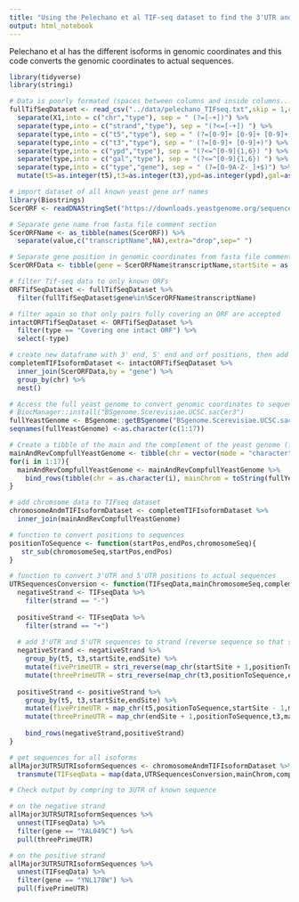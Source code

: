 ```yaml
---
title: "Using the Pelechano et al TIF-seq dataset to find the 3'UTR and 5'UTR isoforms for all genes in the yeast genome"
output: html_notebook
---
```



Pelechano et al has the different isoforms in genomic coordinates and this code converts the genomic coordinates to actual sequences.
```r
library(tidyverse)
library(stringi)

# Data is poorly formated (spaces between columns and inside columns...) so have to crudely import it then separate
fullTifSeqDataset <- read_csv("../data/pelechano_TIFseq.txt",skip = 1,col_names = FALSE) %>% 
  separate(X1,into = c("chr","type"), sep = " (?=[-+])") %>% 
  separate(type,into = c("strand","type"), sep = "(?<=[-+]) ") %>%
  separate(type,into = c("t5","type"), sep = " (?=[0-9]+ [0-9]+ [0-9]+)") %>%
  separate(type,into = c("t3","type"), sep = " (?=[0-9]+ [0-9]+)") %>%
  separate(type,into = c("ypd","type"), sep = "(?<=^[0-9]{1,6}) ") %>%
  separate(type,into = c("gal","type"), sep = "(?<=^[0-9]{1,6}) ") %>%
  separate(type,into = c("type","gene"), sep = " (?=[0-9A-Z-_]+$)") %>% 
  mutate(t5=as.integer(t5),t3=as.integer(t3),ypd=as.integer(ypd),gal=as.integer(gal))

# import dataset of all known yeast gene orf names
library(Biostrings)
ScerORF <- readDNAStringSet("https://downloads.yeastgenome.org/sequence/S288C_reference/orf_dna/orf_coding_all.fasta.gz")

# Separate gene name from fasta file comment section
ScerORFName <- as_tibble(names(ScerORF)) %>%
  separate(value,c("transcriptName",NA),extra="drop",sep=" ")

# Separate gene position in genomic coordinates from fasta file comment section
ScerORFData <- tibble(gene = ScerORFName$transcriptName,startSite = as.integer(str_extract(names(ScerORF),"(?<=Chr [IVX]{1,5} from )[0-9]+")),endSite = as.integer(str_extract(names(ScerORF),"(?<=Chr [IVX]{1,5} from [0-9]{1,10}-)[0-9]+")))

# filter Tif-seq data to only known ORFs
ORFTifSeqDataset <- fullTifSeqDataset %>%
  filter(fullTifSeqDataset$gene%in%ScerORFName$transcriptName)

# filter again so that only pairs fully covering an ORF are accepted
intactORFTifSeqDataset <- ORFTifSeqDataset %>%
  filter(type == "Covering one intact ORF") %>%
  select(-type)

# create new dataframe with 3' end, 5' end and orf positions, then add chromosome sequences
completemTIFIsoformDataset <- intactORFTifSeqDataset %>%
  inner_join(ScerORFData,by = "gene") %>%
  group_by(chr) %>%
  nest() 

# Access the full yeast genome to convert genomic coordinates to sequences
# BiocManager::install("BSgenome.Scerevisiae.UCSC.sacCer3")
fullYeastGenome <- BSgenome::getBSgenome("BSgenome.Scerevisiae.UCSC.sacCer3")
seqnames(fullYeastGenome) <-as.character(c(1:17))

# Create a tibble of the main and the complement of the yeast genome (for genes on the negative strand)
mainAndRevCompfullYeastGenome <- tibble(chr = vector(mode = "character"), mainChrom = vector(mode = "character"), compChrom = vector(mode = "character"))
for(i in 1:17){
  mainAndRevCompfullYeastGenome <- mainAndRevCompfullYeastGenome %>%
    bind_rows(tibble(chr = as.character(i), mainChrom = toString(fullYeastGenome[[i]]), compChrom = toString(complement(fullYeastGenome[[i]]))))
}

# add chromsome data to TIFseq dataset
chromosomeAndmTIFIsoformDataset <- completemTIFIsoformDataset %>%
  inner_join(mainAndRevCompfullYeastGenome)

# function to convert positions to sequences
positionToSequence <- function(startPos,endPos,chromosomeSeq){
   str_sub(chromosomeSeq,startPos,endPos)
}

# function to convert 3'UTR and 5'UTR positions to actual sequences
UTRSequencesConversion <- function(TIFseqData,mainChromosomeSeq,complementChromosomeSeq){
  negativeStrand <- TIFseqData %>% 
    filter(strand == "-")
  
  positiveStrand <- TIFseqData %>% 
    filter(strand == "+")
  
  # add 3'UTR and 5'UTR sequences to strand (reverse sequence so that start/stop codons are in the same orientation as main strand)
  negativeStrand <- negativeStrand %>%
    group_by(t5, t3,startSite,endSite) %>%
    mutate(fivePrimeUTR = stri_reverse(map_chr(startSite + 1,positionToSequence,t5,complementChromosomeSeq))) %>%
    mutate(threePrimeUTR = stri_reverse(map_chr(t3,positionToSequence,endSite - 1,complementChromosomeSeq)))
  
  positiveStrand <- positiveStrand %>%
    group_by(t5, t3,startSite,endSite) %>%
    mutate(fivePrimeUTR = map_chr(t5,positionToSequence,startSite - 1,mainChromosomeSeq)) %>%
    mutate(threePrimeUTR = map_chr(endSite + 1,positionToSequence,t3,mainChromosomeSeq))
    
    bind_rows(negativeStrand,positiveStrand)
}

# get sequences for all isoforms 
allMajor3UTR5UTRIsoformSequences <- chromosomeAndmTIFIsoformDataset %>%
  transmute(TIFseqData = map(data,UTRSequencesConversion,mainChrom,compChrom))

# Check output by compring to 3UTR of known sequence

# on the negative strand
allMajor3UTR5UTRIsoformSequences %>%
  unnest(TIFseqData) %>%
  filter(gene == "YAL049C") %>%
  pull(threePrimeUTR)

# on the positive strand
allMajor3UTR5UTRIsoformSequences %>%
  unnest(TIFseqData) %>%
  filter(gene == "YNL178W") %>%
  pull(fivePrimeUTR)

```

